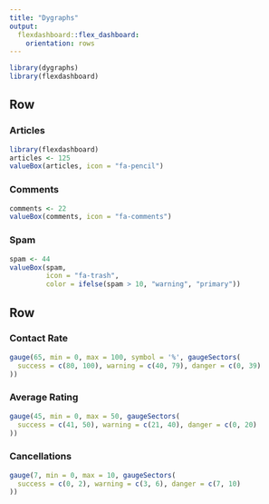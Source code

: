 ```yaml
---
title: "Dygraphs"
output: 
  flexdashboard::flex_dashboard:
    orientation: rows
---
```


```r
library(dygraphs)
library(flexdashboard)
```

Row
-------------------------------------

### Articles

```r
library(flexdashboard)
articles <- 125
valueBox(articles, icon = "fa-pencil")
```

### Comments

```r
comments <- 22
valueBox(comments, icon = "fa-comments")
```

### Spam

```r
spam <- 44
valueBox(spam, 
         icon = "fa-trash",
         color = ifelse(spam > 10, "warning", "primary"))
```

Row
-------------------------------------


### Contact Rate

```r
gauge(65, min = 0, max = 100, symbol = '%', gaugeSectors(
  success = c(80, 100), warning = c(40, 79), danger = c(0, 39)
))
```

### Average Rating

```r
gauge(45, min = 0, max = 50, gaugeSectors(
  success = c(41, 50), warning = c(21, 40), danger = c(0, 20)
))
```

### Cancellations

```r
gauge(7, min = 0, max = 10, gaugeSectors(
  success = c(0, 2), warning = c(3, 6), danger = c(7, 10)
))
```

